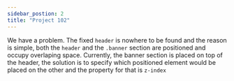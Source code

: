 ```yaml
---
sidebar_postion: 2
title: "Project 102"
---
```


We have a problem. The fixed `header` is nowhere to be found and the reason is simple, both the `header` and the `.banner` section are positioned and occupy overlaping space. Currently, the banner section is placed on top of the header, the solution is to specify which positioned element would be placed on the other and the property for that is `z-index`